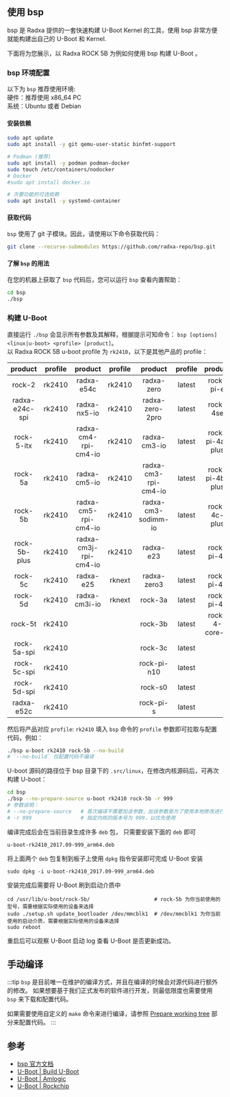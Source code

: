 
## 使用 bsp

bsp 是 Radxa 提供的一套快速构建 U-Boot Kernel 的工具，使用 bsp 非常方便就能构建出自己的 U-Boot 和 Kernel.

下面将为您展示，以 Radxa ROCK 5B 为例如何使用 bsp 构建 U-Boot 。

### bsp 环境配置

以下为 `bsp` 推荐使用环境:  
硬件：推荐使用 x86_64 PC  
系统：Ubuntu 或者 Debian

#### 安装依赖

```bash
sudo apt update
sudo apt install -y git qemu-user-static binfmt-support

# Podman (推荐)
sudo apt install -y podman podman-docker
sudo touch /etc/containers/nodocker
# Docker
#sudo apt install docker.io

# 次要功能的可选依赖
sudo apt install -y systemd-container
```

#### 获取代码

`bsp` 使用了 git 子模块。因此，请使用以下命令获取代码：

```bash
git clone --recurse-submodules https://github.com/radxa-repo/bsp.git
```

#### 了解 `bsp` 的用法

在您的机器上获取了 `bsp` 代码后，您可以运行 `bsp` 查看内置帮助：

```bash
cd bsp
./bsp
```

### 构建 U-Boot

直接运行 `./bsp` 会显示所有参数及其解释，根据提示可知命令： `bsp [options] <linux|u-boot> <profile> [product]`。  
以 Radxa ROCK 5B u-boot profile 为 `rk2410`，以下是其他产品的 profile：

|    product     | profile |        product        | profile |       product        | profile |     product     | profile |
| :------------: | :-----: | :-------------------: | :-----: | :------------------: | :-----: | :-------------: | :-----: |
|     rock-2     | rk2410  |      radxa-e54c       | rk2410  |      radxa-zero      | latest  |    rock-pi-e    | latest  |
| radxa-e24c-spi | rk2410  |     radxa-nx5-io      | rk2410  |   radxa-zero-2pro    | latest  |    rock-4se     | latest  |
|   rock-5-itx   | rk2410  | radxa-cm4-rpi-cm4-io  | rk2410  |     radxa-cm3-io     | latest  | rock-pi-4a-plus | latest  |
|    rock-5a     | rk2410  |     radxa-cm5-io      | rk2410  | radxa-cm3-rpi-cm4-io | latest  | rock-pi-4b-plus | latest  |
|    rock-5b     | rk2410  | radxa-cm5-rpi-cm4-io  | rk2410  | radxa-cm3-sodimm-io  | latest  |  rock-4c-plus   | latest  |
|  rock-5b-plus  | rk2410  | radxa-cm3j-rpi-cm4-io | rk2410  |      radxa-e23       | latest  |   rock-pi-4a    | latest  |
|    rock-5c     | rk2410  |       radxa-e25       | rknext  |     radxa-zero3      | latest  |   rock-pi-4b    | latest  |
|    rock-5d     | rk2410  |     radxa-cm3i-io     | rknext  |       rock-3a        | latest  |   rock-pi-4c    | latest  |
|    rock-5t     | rk2410  |                       |         |       rock-3b        | latest  | rock-4-core-io  | latest  |
|  rock-5a-spi   | rk2410  |                       |         |       rock-3c        | latest  |                 |         |
|  rock-5c-spi   | rk2410  |                       |         |     rock-pi-n10      | latest  |                 |         |
|  rock-5d-spi   | rk2410  |                       |         |       rock-s0        | latest  |                 |         |
|   radxa-e52c   | rk2410  |                       |         |      rock-pi-s       | latest  |                 |         |

然后将产品对应 `profile`: `rk2410` 填入 `bsp` 命令的 `profile` 参数即可拉取与配置代码，例如：

```bash
./bsp u-boot rk2410 rock-5b --no-build
# `--no-build` 仅配置代码不编译
```

U-boot 源码的路径位于 bsp 目录下的 `.src/linux`，在修改内核源码后，可再次构建 U-boot：

```bash
cd bsp
./bsp --no-prepare-source u-boot rk2410 rock-5b -r 999
# 参数说明：
# --no-prepare-source   # 首次编译不需要加该参数，加该参数是为了使用本地修改进行编译，如果不加这个参数将会从 Radxa kernel 仓库同步最新代码并覆盖本地修改
# -r 999                # 指定内核的版本号为 999，以优先使用
```

编译完成后会在当前目录生成许多 `deb` 包， 只需要安装下面的 `deb` 即可

```
u-boot-rk2410_2017.09-999_arm64.deb
```

将上面两个 `deb` 包复制到板子上使用 `dpkg` 指令安装即可完成 U-Boot 安装

```
sudo dpkg -i u-boot-rk2410_2017.09-999_arm64.deb
```

安装完成后需要将 U-Boot 刷到启动介质中

```
cd /usr/lib/u-boot/rock-5b/                     # rock-5b 为你当前使用的型号，需要根据实际使用的设备来选择
sudo ./setup.sh update_bootloader /dev/mmcblk1  # /dev/mmcblk1 为你当前使用的启动介质，需要根据实际使用的设备来选择
sudo reboot
```

重启后可以观察 U-Boot 启动 log 查看 U-Boot 是否更新成功。

## 手动编译

:::tip
`bsp` 是目前唯一在维护的编译方式，并且在编译的时候会对源代码进行额外的修改。
如果想要基于我们正式发布的软件进行开发，则最低限度也需要使用 `bsp` 来下载和配置代码。

如果需要使用自定义的 `make` 命令来进行编译，请参照 [Prepare working tree](https://radxa-repo.github.io/bsp/dev_flow.html#prepare-working-tree) 部分来配置代码。
:::

## 参考

- [bsp 官方文档](https://radxa-repo.github.io/bsp)
- [U-Boot | Build U-Boot](https://u-boot.readthedocs.io/en/latest/build/index.html)
- [U-Boot | Amlogic](https://docs.u-boot.org/en/latest/board/amlogic/)
- [U-Boot | Rockchip](https://u-boot.readthedocs.io/en/latest/board/rockchip/)
